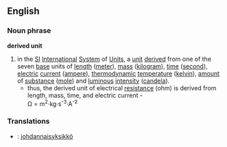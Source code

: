==English==
===Noun phrase===
'''derived unit'''
# in the [[SI]] [[International]] [[System]] of [[Units]], a [[unit]] [[derive]]d from one of the seven [[base]] units of [[length]] ([[meter]]), [[mass]] ([[kilogram]]), [[time]] ([[second]]), [[electric]] [[current]] ([[ampere]]), [[thermodynamic]] [[temperature]] ([[kelvin]]), [[amount]] of [[substance]] ([[mole]]) and [[luminous]] [[intensity]] ([[candela]]).
#* thus, the derived unit of electrical [[resistance]] (ohm) is derived from length, mass, time, and electric current -<br> &Omega; = m<sup>2</sup>&middot;kg&middot;s<sup>-3</sup>&middot;A<sup>-2</sup>

===Translations===
*{{fi}}: [[johdannaisyksikkö]]